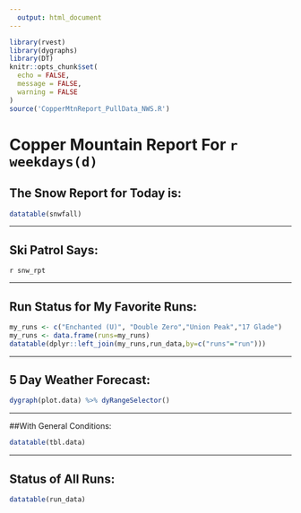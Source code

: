 ```yaml
---
  output: html_document
---
```

  
```r
library(rvest)
library(dygraphs)
library(DT)
knitr::opts_chunk$set(
  echo = FALSE,
  message = FALSE,
  warning = FALSE
)
source('CopperMtnReport_PullData_NWS.R')
```


# Copper Mountain Report For `r weekdays(d)`


## The Snow Report for Today is: 
```r
datatable(snwfall)
```

***
  
## Ski Patrol Says:
  
`r snw_rpt`

***
  
## Run Status for My Favorite Runs:
  
```r
my_runs <- c("Enchanted (U)", "Double Zero","Union Peak","17 Glade")
my_runs <- data.frame(runs=my_runs)
datatable(dplyr::left_join(my_runs,run_data,by=c("runs"="run")))
```

***
  
## 5 Day Weather Forecast:
  
```r
dygraph(plot.data) %>% dyRangeSelector()
```

***
  
##With General Conditions:
  
```r
datatable(tbl.data) 
```

***
  
## Status of All Runs:
  
```r
datatable(run_data)
```
